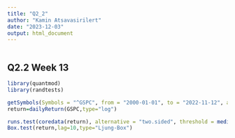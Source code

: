 ```yaml
---
title: "Q2_2"
author: "Kamin Atsavasirilert"
date: "2023-12-03"
output: html_document
---
```


```r
```

## Q2.2 Week 13

```r
library(quantmod)
library(randtests)

getSymbols(Symbols = "^GSPC", from = "2000-01-01", to = "2022-11-12", auto_assign = TRUE)
return=dailyReturn(GSPC,type="log")

runs.test(coredata(return), alternative = "two.sided", threshold = median(return), pvalue = "normal", plot=FALSE)
Box.test(return,lag=10,type="Ljung-Box")
```